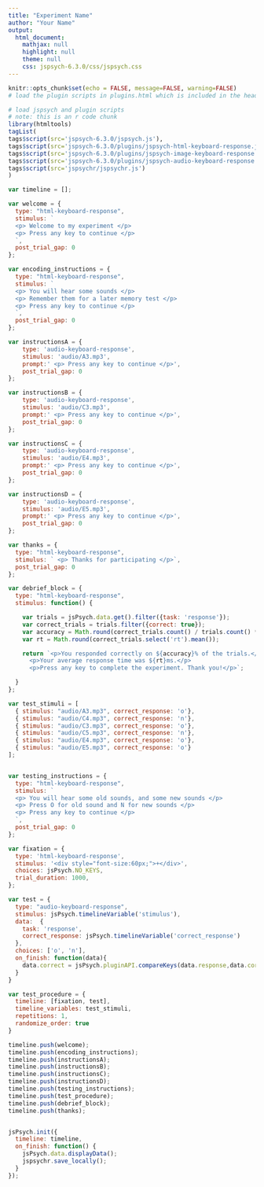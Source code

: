 ```yaml
---
title: "Experiment Name"
author: "Your Name"
output:
  html_document:
    mathjax: null
    highlight: null
    theme: null
    css: jspsych-6.3.0/css/jspsych.css
---
```



```r
knitr::opts_chunk$set(echo = FALSE, message=FALSE, warning=FALSE)
# load the plugin scripts in plugins.html which is included in the header.
```

```r
# load jspsych and plugin scripts
# note: this is an r code chunk
library(htmltools)
tagList(
tags$script(src='jspsych-6.3.0/jspsych.js'),
tags$script(src='jspsych-6.3.0/plugins/jspsych-html-keyboard-response.js'),
tags$script(src='jspsych-6.3.0/plugins/jspsych-image-keyboard-response.js'),
tags$script(src='jspsych-6.3.0/plugins/jspsych-audio-keyboard-response.js'),
tags$script(src='jspsychr/jspsychr.js')
)
```

```js
var timeline = [];

var welcome = {
  type: "html-keyboard-response",
  stimulus: `
  <p> Welcome to my experiment </p>
  <p> Press any key to continue </p>
  `,
  post_trial_gap: 0
};

var encoding_instructions = {
  type: "html-keyboard-response",
  stimulus: `
  <p> You will hear some sounds </p>
  <p> Remember them for a later memory test </p>
  <p> Press any key to continue </p>
  `,
  post_trial_gap: 0
};

var instructionsA = {
    type: 'audio-keyboard-response',
    stimulus: 'audio/A3.mp3',
    prompt:' <p> Press any key to continue </p>',  
    post_trial_gap: 0
};

var instructionsB = {
    type: 'audio-keyboard-response',
    stimulus: 'audio/C3.mp3',
    prompt:' <p> Press any key to continue </p>',
    post_trial_gap: 0
};

var instructionsC = {
    type: 'audio-keyboard-response',
    stimulus: 'audio/E4.mp3',
    prompt:' <p> Press any key to continue </p>',
    post_trial_gap: 0
};

var instructionsD = {
    type: 'audio-keyboard-response',
    stimulus: 'audio/E5.mp3',
    prompt:' <p> Press any key to continue </p>',
    post_trial_gap: 0  
};

var thanks = {
  type: "html-keyboard-response",
  stimulus: ` <p> Thanks for participating </p>`,
  post_trial_gap: 0
};

var debrief_block = {
  type: "html-keyboard-response",
  stimulus: function() {

    var trials = jsPsych.data.get().filter({task: 'response'});
    var correct_trials = trials.filter({correct: true});
    var accuracy = Math.round(correct_trials.count() / trials.count() * 100);
    var rt = Math.round(correct_trials.select('rt').mean());

    return `<p>You responded correctly on ${accuracy}% of the trials.</p>
      <p>Your average response time was ${rt}ms.</p>
      <p>Press any key to complete the experiment. Thank you!</p>`;

  }
};

var test_stimuli = [
  { stimulus: "audio/A3.mp3", correct_response: 'o'},
  { stimulus: "audio/C4.mp3", correct_response: 'n'},
  { stimulus: "audio/C3.mp3", correct_response: 'o'},
  { stimulus: "audio/C5.mp3", correct_response: 'n'},
  { stimulus: "audio/E4.mp3", correct_response: 'o'},
  { stimulus: "audio/E5.mp3", correct_response: 'o'}
];  


var testing_instructions = {
  type: "html-keyboard-response",
  stimulus: `
  <p> You will hear some old sounds, and some new sounds </p>
  <p> Press O for old sound and N for new sounds </p>
  <p> Press any key to continue </p>
  `,
  post_trial_gap: 0
};  

var fixation = {
  type: 'html-keyboard-response',
  stimulus: '<div style="font-size:60px;">+</div>',
  choices: jsPsych.NO_KEYS,
  trial_duration: 1000,
};

var test = {
  type: "audio-keyboard-response",
  stimulus: jsPsych.timelineVariable('stimulus'),
  data:  {
    task: 'response',
    correct_response: jsPsych.timelineVariable('correct_response')
  },
  choices: ['o', 'n'],
  on_finish: function(data){
    data.correct = jsPsych.pluginAPI.compareKeys(data.response,data.correct_response);
  }
}

var test_procedure = {
  timeline: [fixation, test],
  timeline_variables: test_stimuli,
  repetitions: 1,
  randomize_order: true
}

timeline.push(welcome);
timeline.push(encoding_instructions); 
timeline.push(instructionsA);
timeline.push(instructionsB);
timeline.push(instructionsC);
timeline.push(instructionsD);
timeline.push(testing_instructions);
timeline.push(test_procedure);
timeline.push(debrief_block);
timeline.push(thanks);


jsPsych.init({
  timeline: timeline,
  on_finish: function() {
    jsPsych.data.displayData();
    jspsychr.save_locally();
  }
});

```
